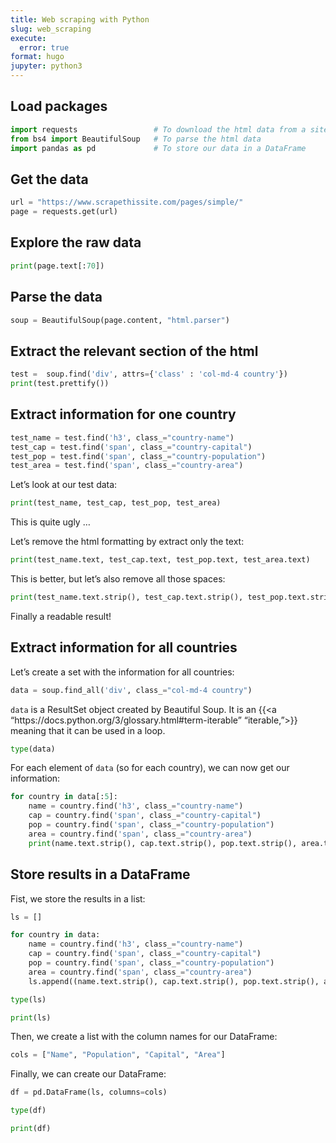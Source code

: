 ```yaml
---
title: Web scraping with Python
slug: web_scraping
execute:
  error: true
format: hugo
jupyter: python3
---
```


## Load packages

```python
import requests                 # To download the html data from a site
from bs4 import BeautifulSoup   # To parse the html data
import pandas as pd             # To store our data in a DataFrame
```

## Get the data

```python
url = "https://www.scrapethissite.com/pages/simple/"
page = requests.get(url)
```

## Explore the raw data

```python
print(page.text[:70])
```

## Parse the data

```python
soup = BeautifulSoup(page.content, "html.parser")
```

## Extract the relevant section of the html

```python
test =  soup.find('div', attrs={'class' : 'col-md-4 country'})
print(test.prettify())
```

## Extract information for one country

```python
test_name = test.find('h3', class_="country-name")
test_cap = test.find('span', class_="country-capital")
test_pop = test.find('span', class_="country-population")
test_area = test.find('span', class_="country-area")
```

Let's look at our test data:

```python
print(test_name, test_cap, test_pop, test_area)
```

This is quite ugly ...

Let's remove the html formatting by extract only the text:

```python
print(test_name.text, test_cap.text, test_pop.text, test_area.text)
```

This is better, but let's also remove all those spaces:

```python
print(test_name.text.strip(), test_cap.text.strip(), test_pop.text.strip(), test_area.text.strip())
```

Finally a readable result!

## Extract information for all countries

Let's create a set with the information for all countries:

```python
data = soup.find_all('div', class_="col-md-4 country")
```

`data` is a ResultSet object created by Beautiful Soup. It is an {{<a "https://docs.python.org/3/glossary.html#term-iterable" "iterable,">}} meaning that it can be used in a loop.

```python
type(data)
```

For each element of `data` (so for each country), we can now get our information:

```python
for country in data[:5]:
    name = country.find('h3', class_="country-name")
    cap = country.find('span', class_="country-capital")
    pop = country.find('span', class_="country-population")
    area = country.find('span', class_="country-area")
    print(name.text.strip(), cap.text.strip(), pop.text.strip(), area.text.strip())
```

## Store results in a DataFrame

Fist, we store the results in a list:

```python
ls = []

for country in data:
    name = country.find('h3', class_="country-name")
    cap = country.find('span', class_="country-capital")
    pop = country.find('span', class_="country-population")
    area = country.find('span', class_="country-area")
    ls.append((name.text.strip(), cap.text.strip(), pop.text.strip(), area.text.strip()))
```

```python
type(ls)
```

```python
print(ls)
```

Then, we create a list with the column names for our DataFrame:

```python
cols = ["Name", "Population", "Capital", "Area"]
```

Finally, we can create our DataFrame:

```python
df = pd.DataFrame(ls, columns=cols)
```

```python
type(df)
```

```python
print(df)
```
